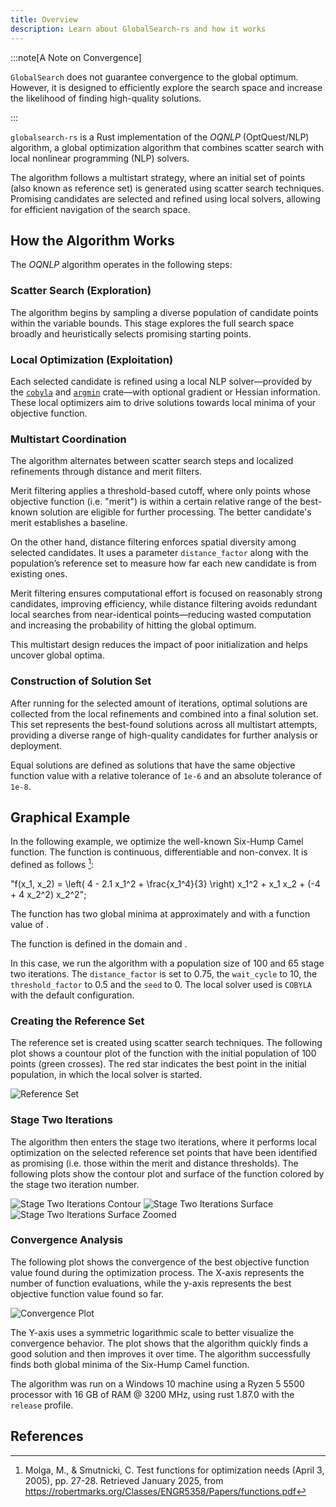 ```yaml
---
title: Overview
description: Learn about GlobalSearch-rs and how it works
---
```



:::note[A Note on Convergence]

`GlobalSearch` does not guarantee convergence to the global optimum. However, it is designed to efficiently explore the search space and increase the likelihood of finding high-quality solutions.

:::

`globalsearch-rs` is a Rust implementation of the _OQNLP_ (OptQuest/NLP) algorithm, a global
optimization algorithm that combines scatter search with local nonlinear programming (NLP) solvers.

The algorithm follows a multistart strategy, where an initial set of points (also known as reference
set) is generated using scatter search techniques. Promising candidates are selected and refined
using local solvers, allowing for efficient navigation of the search space.

## How the Algorithm Works

The _OQNLP_ algorithm operates in the following steps:

### Scatter Search (Exploration)

The algorithm begins by sampling a diverse population of candidate points within the variable
bounds. This stage explores the full search space broadly and heuristically selects promising
starting points.

### Local Optimization (Exploitation)

Each selected candidate is refined using a local NLP solver—provided by the [`cobyla`](https://github.com/relf/cobyla) and [`argmin`](https://github.com/argmin-rs/argmin) crate—with optional gradient or Hessian information.
These local optimizers aim to drive solutions towards local minima of your objective function.

### Multistart Coordination

The algorithm alternates between scatter search steps and localized refinements through distance and
merit filters.

Merit filtering applies a threshold-based cutoff, where only points whose objective function (i.e.
"merit") is within a certain relative range of the best-known solution are eligible for further
processing. The better candidate's merit establishes a baseline.

On the other hand, distance filtering enforces spatial diversity among selected candidates. It uses
a parameter `distance_factor` along with the population’s reference set to measure how far each new
candidate is from existing ones.

Merit filtering ensures computational effort is focused on reasonably strong candidates, improving
efficiency, while distance filtering avoids redundant local searches from near-identical
points—reducing wasted computation and increasing the probability of hitting the global optimum.

This multistart design reduces the impact of poor initialization and helps uncover global optima.

### Construction of Solution Set

After running for the selected amount of iterations, optimal solutions are collected from the local
refinements and combined into a final solution set. This set represents the best-found solutions
across all multistart attempts, providing a diverse range of high-quality candidates for further
analysis or deployment.

Equal solutions are defined as solutions that have the same objective function value with a relative
tolerance of `1e-6` and an absolute tolerance of `1e-8`.

## Graphical Example

In the following example, we optimize the well-known Six-Hump Camel function. The function is continuous, differentiable and non-convex. It is defined as follows [^1]:

  "f(x_1, x_2) = \\left( 4 - 2.1 x_1^2 + \\frac{x_1^4}{3} \\right) x_1^2 + x_1 x_2 + (-4 + 4 x_2^2) x_2^2";

<Latex formula={f} />

The function has two global minima at approximately <Latex formula="\mathbf{x}^* = (0.0898, -0.7126)" inline /> and <Latex formula="\mathbf{x}^* = (-0.0898, 0.7126)" inline /> with a function value of <Latex formula="f(\mathbf{x}^*) \approx -1.0316" inline />.

The function is defined in the domain <Latex formula="x_1 \in [-3, 3]" inline /> and <Latex formula="x_2 \in [-2, 2]" inline />.

In this case, we run the algorithm with a population size of 100 and 65 stage two iterations. The `distance_factor` is set to 0.75, the `wait_cycle` to 10, the `threshold_factor` to 0.5 and the `seed` to 0. The local solver used is `COBYLA` with the default configuration.

### Creating the Reference Set

The reference set is created using scatter search techniques. The following plot shows a countour plot of the function with the initial population of 100 points (green crosses). The red star indicates the best point in the initial population, in which the local solver is started.

![Reference Set](../figures/sixhumpcamel_contour_with_initial_population.svg)

### Stage Two Iterations

The algorithm then enters the stage two iterations, where it performs local optimization on the selected reference set points that have been identified as promising (i.e. those within the merit and distance thresholds). The following plots show the contour plot and surface of the function colored by the stage two iteration number.

![Stage Two Iterations Contour](../figures/sixhumpcamel_contour_zoomed.svg)
![Stage Two Iterations Surface](../figures/sixhumpcamel_3d_surface_stage_two.svg)
![Stage Two Iterations Surface Zoomed](../figures/sixhumpcamel_3d_surface_zoomed_stage_two.svg)

### Convergence Analysis

The following plot shows the convergence of the best objective function value found during the optimization process. The X-axis represents the number of function evaluations, while the y-axis represents the best objective function value found so far.

![Convergence Plot](../figures/sixhumpcamel_convergence_analysis.svg)

The Y-axis uses a symmetric logarithmic scale to better visualize the convergence behavior. The plot shows that the algorithm quickly finds a good solution and then improves it over time. The algorithm successfully finds both global minima of the Six-Hump Camel function.

The algorithm was run on a Windows 10 machine using a Ryzen 5 5500 processor with 16 GB of RAM @ 3200 MHz, using rust 1.87.0 with the `release` profile.

## References

[^1]:
    Molga, M., & Smutnicki, C. Test functions for optimization needs (April 3, 2005), pp. 27-28. Retrieved January 2025, from https://robertmarks.org/Classes/ENGR5358/Papers/functions.pdf
